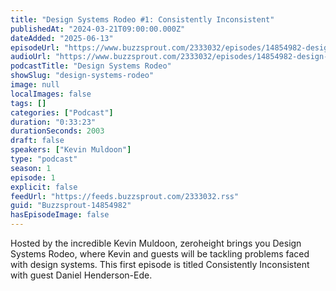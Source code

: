 ```yaml
---
title: "Design Systems Rodeo #1: Consistently Inconsistent"
publishedAt: "2024-03-21T09:00:00.000Z"
dateAdded: "2025-06-13"
episodeUrl: "https://www.buzzsprout.com/2333032/episodes/14854982-design-systems-rodeo-1-consistently-inconsistent.mp3"
audioUrl: "https://www.buzzsprout.com/2333032/episodes/14854982-design-systems-rodeo-1-consistently-inconsistent.mp3"
podcastTitle: "Design Systems Rodeo"
showSlug: "design-systems-rodeo"
image: null
localImages: false
tags: []
categories: ["Podcast"]
duration: "0:33:23"
durationSeconds: 2003
draft: false
speakers: ["Kevin Muldoon"]
type: "podcast"
season: 1
episode: 1
explicit: false
feedUrl: "https://feeds.buzzsprout.com/2333032.rss"
guid: "Buzzsprout-14854982"
hasEpisodeImage: false
---
```

Hosted by the incredible Kevin Muldoon, zeroheight brings you Design Systems Rodeo, where Kevin and guests will be tackling problems faced with design systems. This first episode is titled Consistently Inconsistent with guest Daniel Henderson-Ede.
